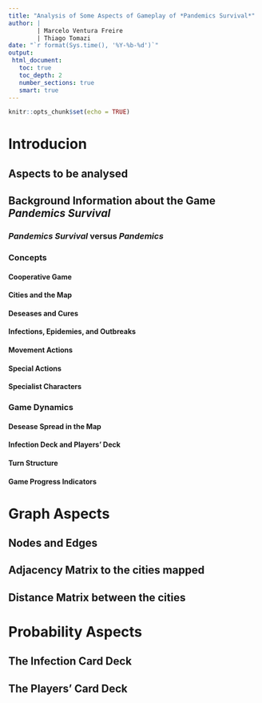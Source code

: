 ```yaml
---
title: "Analysis of Some Aspects of Gameplay of *Pandemics Survival*"
author: |
        | Marcelo Ventura Freire
        | Thiago Tomazi
date: "`r format(Sys.time(), '%Y-%b-%d')`"
output: 
 html_document:
   toc: true
   toc_depth: 2
   number_sections: true
   smart: true
---
```


```r
knitr::opts_chunk$set(echo = TRUE)
```

# Introducion 

## Aspects to be analysed

## Background Information about the Game *Pandemics Survival*

### *Pandemics Survival* versus *Pandemics*

### Concepts

#### Cooperative Game

#### Cities and the Map

#### Deseases and Cures

#### Infections, Epidemies, and Outbreaks

#### Movement Actions

#### Special Actions

#### Specialist Characters

### Game Dynamics

#### Desease Spread in the Map

#### Infection Deck and Players' Deck

#### Turn Structure

#### Game Progress Indicators

# Graph Aspects

## Nodes and Edges

## Adjacency Matrix to the cities mapped

## Distance Matrix between the cities

# Probability Aspects

## The Infection Card Deck

## The Players' Card Deck



